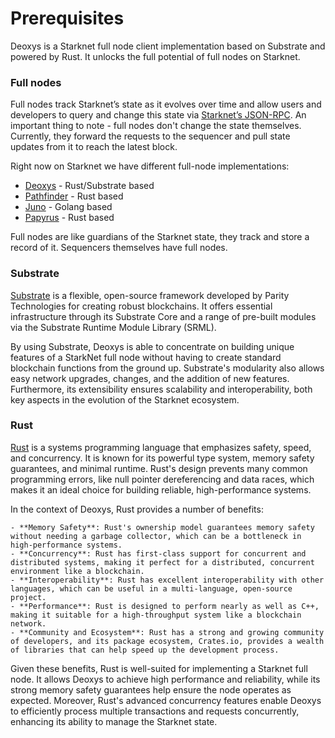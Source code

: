 # Prerequisites 
Deoxys is a Starknet full node client implementation based on Substrate and 
powered by Rust. It unlocks the full potential of full nodes on Starknet.

### Full nodes

Full nodes track Starknet’s state as it evolves over time and allow users and developers to query and change this state via [Starknet’s JSON-RPC](https://github.com/starkware-libs/starknet-specs/blob/master/api/starknet_api_openrpc.json). An important thing to note - full nodes don't change the state themselves. Currently, they forward the requests to the sequencer and pull state updates from it to reach the latest block.

Right now on Starknet we have different full-node implementations:

- [Deoxys](https://github.com/eqlabs/pathfinder) - Rust/Substrate based
- [Pathfinder](https://github.com/eqlabs/pathfinder) - Rust based
- [Juno](https://github.com/nethermindeth/juno) - Golang based
- [Papyrus](https://github.com/starkware-libs/papyrus) - Rust based

Full nodes are like guardians of the Starknet state, they track and store a record of it. Sequencers themselves have full nodes.
### Substrate

[Substrate](https://substrate.io/) is a flexible, open-source framework developed by Parity Technologies for creating robust blockchains. It offers essential infrastructure through its Substrate Core and a range of pre-built modules via the Substrate Runtime Module Library (SRML).

By using Substrate, Deoxys is able to concentrate on building unique features of a StarkNet full node without having to create standard blockchain functions from the ground up. Substrate's modularity also allows easy network upgrades, changes, and the addition of new features. Furthermore, its extensibility ensures scalability and interoperability, both key aspects in the evolution of the Starknet ecosystem.

### Rust

[Rust](https://www.rust-lang.org/) is a systems programming language that emphasizes safety, speed, and concurrency. It is known for its powerful type system, memory safety guarantees, and minimal runtime. Rust's design prevents many common programming errors, like null pointer dereferencing and data races, which makes it an ideal choice for building reliable, high-performance systems.

In the context of Deoxys, Rust provides a number of benefits:

    - **Memory Safety**: Rust's ownership model guarantees memory safety without needing a garbage collector, which can be a bottleneck in high-performance systems.
    - **Concurrency**: Rust has first-class support for concurrent and distributed systems, making it perfect for a distributed, concurrent environment like a blockchain.
    - **Interoperability**: Rust has excellent interoperability with other languages, which can be useful in a multi-language, open-source project.
    - **Performance**: Rust is designed to perform nearly as well as C++, making it suitable for a high-throughput system like a blockchain network.
    - **Community and Ecosystem**: Rust has a strong and growing community of developers, and its package ecosystem, Crates.io, provides a wealth of libraries that can help speed up the development process.

Given these benefits, Rust is well-suited for implementing a Starknet full node. It allows Deoxys to achieve high performance and reliability, while its strong memory safety guarantees help ensure the node operates as expected. Moreover, Rust's advanced concurrency features enable Deoxys to efficiently process multiple transactions and requests concurrently, enhancing its ability to manage the Starknet state.

